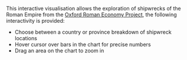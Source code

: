 <p>
This interactive visualisation allows the exploration of shipwrecks of the Roman Empire from the <a href="oxrep.classics.ox.ac.uk">Oxford Roman Economy Project</a>, the following interactivity is provided:

- Choose between a country or province breakdown of shipwreck locations
- Hover cursor over bars in the chart for precise numbers
- Drag an area on the chart to zoom in